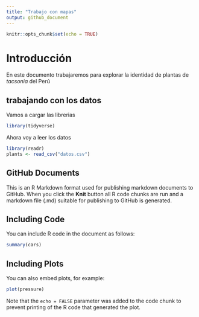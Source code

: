 ```yaml
---
title: "Trabajo con mapas"
output: github_document
---
```


```r
knitr::opts_chunk$set(echo = TRUE)
```
# Introducción
En este documento trabajaremos para explorar la identidad de plantas de *tacsonia* del Perú

## trabajando con los datos
Vamos a cargar las librerias
```r
library(tidyverse)
```

Ahora voy a leer los datos
```r
library(readr)
plants <- read_csv("datos.csv")
```


## GitHub Documents

This is an R Markdown format used for publishing markdown documents to GitHub. When you click the **Knit** button all R code chunks are run and a markdown file (.md) suitable for publishing to GitHub is generated.

## Including Code

You can include R code in the document as follows:

```r
summary(cars)
```

## Including Plots

You can also embed plots, for example:

```r
plot(pressure)
```

Note that the `echo = FALSE` parameter was added to the code chunk to prevent printing of the R code that generated the plot.
